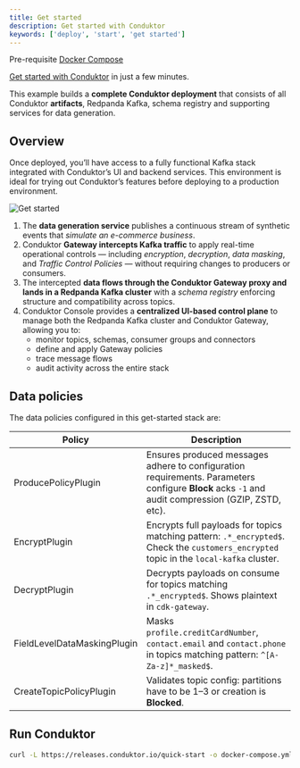 ```yaml
---
title: Get started
description: Get started with Conduktor
keywords: ['deploy', 'start', 'get started']
---
```


<Info>Pre-requisite [Docker Compose](https://docs.docker.com/compose/install)</Info>

[Get started with Conduktor](https://www.conduktor.io/get-started) in just a few minutes.

This example builds a **complete Conduktor deployment** that consists of all Conduktor **artifacts**, Redpanda Kafka, schema registry and supporting services for data generation.

## Overview

Once deployed, you’ll have access to a fully functional Kafka stack integrated with Conduktor’s UI and backend services. This environment is ideal for trying out Conduktor’s features before deploying to a production environment.

![Get started](/images/get-start-overview.png)

1. The **data generation service** publishes a continuous stream of synthetic events that *simulate an e-commerce business*.
2. Conduktor **Gateway intercepts Kafka traffic** to apply real-time operational controls — including *encryption*, *decryption*, *data masking*, and *Traffic Control Policies* — without requiring changes to producers or consumers.
3. The intercepted **data flows through the Conduktor Gateway proxy and lands in a Redpanda Kafka cluster** with a *schema registry* enforcing structure and compatibility across topics.
4. Conduktor Console provides a **centralized UI-based control plane** to manage both the Redpanda Kafka cluster and Conduktor Gateway, allowing you to:
   - monitor topics, schemas, consumer groups and connectors
   - define and apply Gateway policies
   - trace message flows
   - audit activity across the entire stack

## Data policies

The data policies configured in this get-started stack are:

| **Policy**                   | **Description**                                                                                                                                     |
|------------------------------|-----------------------------------------------------------------------------------------------------------------------------------------------------|
| ProducePolicyPlugin          | Ensures produced messages adhere to configuration requirements. Parameters configure **Block** acks `-1` and audit compression (GZIP, ZSTD, etc).   |
| EncryptPlugin                | Encrypts full payloads for topics matching pattern: `.*_encrypted$`. Check the `customers_encrypted` topic in the `local-kafka` cluster.            |
| DecryptPlugin                | Decrypts payloads on consume for topics matching `.*_encrypted$`. Shows plaintext in `cdk-gateway`.                                                 |
| FieldLevelDataMaskingPlugin  | Masks `profile.creditCardNumber`, `contact.email` and `contact.phone` in topics matching pattern: `^[A-Za-z]*_masked$`.                             |
| CreateTopicPolicyPlugin      | Validates topic config: partitions have to be 1–3 or creation is **Blocked**.                                                                       |

## Run Conduktor

```bash
curl -L https://releases.conduktor.io/quick-start -o docker-compose.yml && docker compose up -d --wait && echo "Conduktor started on http://localhost:8080"
